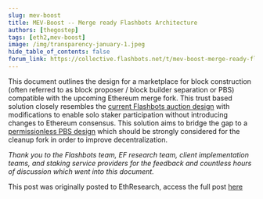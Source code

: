 ```yaml
---
slug: mev-boost
title: MEV-Boost -- Merge ready Flashbots Architecture
authors: [thegostep]
tags: [eth2,mev-boost]
image: /img/transparency-january-1.jpeg
hide_table_of_contents: false
forum_link: https://collective.flashbots.net/t/mev-boost-merge-ready-flashbots-architecture/875
---
```

This document outlines the design for a marketplace for block construction (often referred to as block proposer / block builder separation or PBS) compatible with the upcoming Ethereum merge fork. This trust based solution closely resembles the [current Flashbots auction design](https://docs.flashbots.net/flashbots-auction/overview) with modifications to enable solo staker participation without introducing changes to Ethereum consensus. This solution aims to bridge the gap to a [permissionless PBS design](https://ethresear.ch/t/proposer-block-builder-separation-friendly-fee-market-designs/9725) which should be strongly considered for the cleanup fork in order to improve decentralization.
<!--truncate-->
_Thank you to the Flashbots team, EF research team, client implementation teams, and staking service providers for the feedback and countless hours of discussion which went into this document._

This post was originally posted to EthResearch, access the full post [here](https://ethresear.ch/t/mev-boost-merge-ready-flashbots-architecture/11177)
